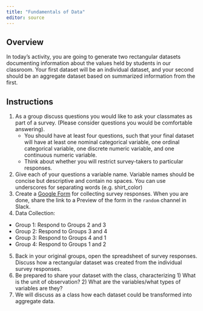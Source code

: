 ```yaml
---
title: "Fundamentals of Data"
editor: source
---
```


## Overview

In today's activity, you are going to generate two rectangular datasets documenting information about the values held by students in our classroom. Your first dataset will be an individual dataset, and your second should be an aggregate dataset based on summarized information from the first.

## Instructions

1. As a group discuss questions you would like to ask your classmates as part of a survey. (Please consider questions you would be comfortable answering). 
   - You should have at least four questions, such that your final dataset will have at least one nominal categorical variable, one ordinal categorical variable, one discrete numeric variable, and one continuous numeric variable. 
   - Think about whether you will restrict survey-takers to particular responses. 
2. Give each of your questions a variable name. Variable names should be concise but descriptive and contain no spaces. You can use underscores for separating words  (e.g. shirt_color)
3. Create a [Google Form](https://docs.google.com/forms/u/0/?tgif=d) for collecting survey responses. When you are done, share the link to a Preview of the form in the `random` channel in Slack. 
4. Data Collection: 
  - Group 1: Respond to Groups 2 and 3
  - Group 2: Respond to Groups 3 and 4
  - Group 3: Respond to Groups 4 and 1
  - Group 4: Respond to Groups 1 and 2
5. Back in your original groups, open the spreadsheet of survey responses. Discuss how a rectangular dataset was created from the individual survey responses.
6. Be prepared to share your dataset with the class, characterizing 1) What is the unit of observation? 2) What are the variables/what types of variables are they?
7. We will discuss as a class how each dataset could be transformed into aggregate data. 




